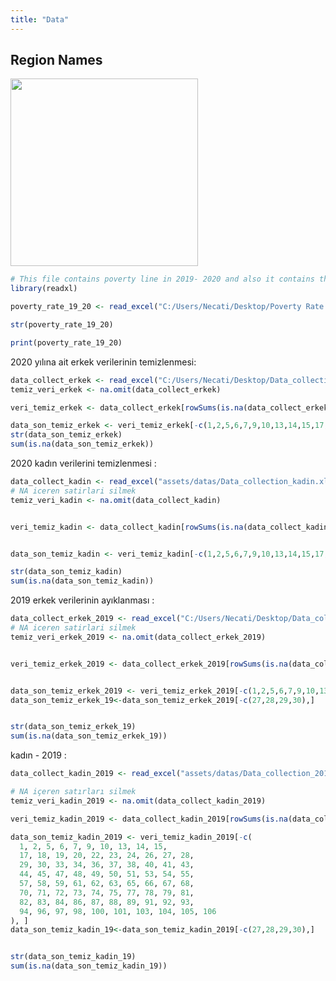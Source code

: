 ```yaml
---
title: "Data"
---
```


## Region Names

![](/assets/photos/Reagions.jpeg){width="300"}

```r
# This file contains poverty line in 2019- 2020 and also it contains this data in term of reagions:
library(readxl)

poverty_rate_19_20 <- read_excel("C:/Users/Necati/Desktop/Poverty Rate 2020-2019.xlsx")

str(poverty_rate_19_20)

print(poverty_rate_19_20)
```

2020 yılına ait erkek verilerinin temizlenmesi:

```r
data_collect_erkek <- read_excel("C:/Users/Necati/Desktop/Data_collection_erkek.xlsx")
temiz_veri_erkek <- na.omit(data_collect_erkek)          

veri_temiz_erkek <- data_collect_erkek[rowSums(is.na(data_collect_erkek)) != ncol(data_collect_erkek), ]

data_son_temiz_erkek <- veri_temiz_erkek[-c(1,2,5,6,7,9,10,13,14,15,17,18,19,20,22,23,24,26,27,28,29,30,33,34,36,37,38,40,41,43,44,45,47,48,49,50,51,53,54,55,57,58,59,61,62,63,65,66,67,68,70,71,72,73,74,75,77,78,79,81,82,83,84,86,87,88,89,91,92,93,94,96,97,98,100,101,103,104,105,106), ]
str(data_son_temiz_erkek)
sum(is.na(data_son_temiz_erkek))

```

2020 kadın verilerini temizlenmesi :

```r
data_collect_kadin <- read_excel("assets/datas/Data_collection_kadin.xlsx")
# NA iceren satirlari silmek
temiz_veri_kadin <- na.omit(data_collect_kadin)          


veri_temiz_kadin <- data_collect_kadin[rowSums(is.na(data_collect_kadin)) != ncol(data_collect_kadin), ]


data_son_temiz_kadin <- veri_temiz_kadin[-c(1,2,5,6,7,9,10,13,14,15,17,18,19,20,22,23,24,26,27,28,29,30,33,34,36,37,38,40,41,43,44,45,47,48,49,50,51,53,54,55,57,58,59,61,62,63,65,66,67,68,70,71,72,73,74,75,77,78,79,81,82,83,84,86,87,88,89,91,92,93,94,96,97,98,100,101,103,104,105,106), ]

str(data_son_temiz_kadin)
sum(is.na(data_son_temiz_kadin))


```

2019 erkek verilerinin ayıklanması :

```r
data_collect_erkek_2019 <- read_excel("C:/Users/Necati/Desktop/Data_collection_2019_erkek.xlsx")
# NA iceren satirlari silmek
temiz_veri_erkek_2019 <- na.omit(data_collect_erkek_2019)          


veri_temiz_erkek_2019 <- data_collect_erkek_2019[rowSums(is.na(data_collect_erkek_2019)) != ncol(data_collect_erkek_2019), ]


data_son_temiz_erkek_2019 <- veri_temiz_erkek_2019[-c(1,2,5,6,7,9,10,13,14,15,17,18,19,20,22,23,24,26,27,28,29,30,33,34,36,37,38,40,41,43,44,45,47,48,49,50,51,53,54,55,57,58,59,61,62,63,65,66,67,68,70,71,72,73,74,75,77,78,79,81,82,83,84,86,87,88,89,91,92,93,94,96,97,98,100,101,103,104,105,106), ]
data_son_temiz_erkek_19<-data_son_temiz_erkek_2019[-c(27,28,29,30),]


str(data_son_temiz_erkek_19)
sum(is.na(data_son_temiz_erkek_19))


```

kadın - 2019 :

```r
data_collect_kadin_2019 <- read_excel("assets/datas/Data_collection_2019_kadin.xlsx")

# NA içeren satırları silmek
temiz_veri_kadin_2019 <- na.omit(data_collect_kadin_2019)

veri_temiz_kadin_2019 <- data_collect_kadin_2019[rowSums(is.na(data_collect_kadin_2019)) != ncol(data_collect_kadin_2019), ]

data_son_temiz_kadin_2019 <- veri_temiz_kadin_2019[-c(
  1, 2, 5, 6, 7, 9, 10, 13, 14, 15,
  17, 18, 19, 20, 22, 23, 24, 26, 27, 28,
  29, 30, 33, 34, 36, 37, 38, 40, 41, 43,
  44, 45, 47, 48, 49, 50, 51, 53, 54, 55,
  57, 58, 59, 61, 62, 63, 65, 66, 67, 68,
  70, 71, 72, 73, 74, 75, 77, 78, 79, 81,
  82, 83, 84, 86, 87, 88, 89, 91, 92, 93,
  94, 96, 97, 98, 100, 101, 103, 104, 105, 106
), ]
data_son_temiz_kadin_19<-data_son_temiz_kadin_2019[-c(27,28,29,30),]


str(data_son_temiz_kadin_19)
sum(is.na(data_son_temiz_kadin_19))


```
